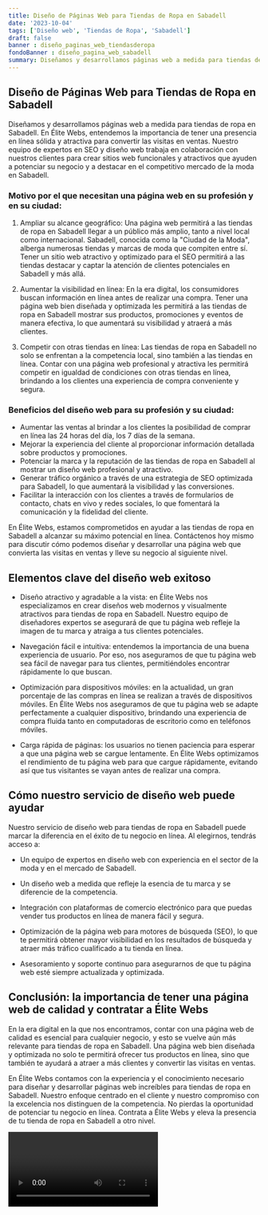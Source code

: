 ```yaml
---
title: Diseño de Páginas Web para Tiendas de Ropa en Sabadell
date: '2023-10-04'
tags: ['Diseño web', 'Tiendas de Ropa', 'Sabadell']
draft: false
banner : diseño_paginas_web_tiendasderopa
fondoBanner : diseño_pagina_web_sabadell
summary: Diseñamos y desarrollamos páginas web a medida para tiendas de ropa en Sabadell. En Élite Webs, entendemos la importancia de tener una presencia en línea sólida y atractiva para convertir las visitas en ventas. Nuestro equipo de expertos en SEO y diseño web trabaja en colaboración con nuestros clientes para crear sitios web funcionales y atractivos que ayuden a potenciar su negocio y a destacar en el competitivo mercado de la moda en Sabadell.
---
```


## Diseño de Páginas Web para Tiendas de Ropa en Sabadell

Diseñamos y desarrollamos páginas web a medida para tiendas de ropa en Sabadell. En Élite Webs, entendemos la importancia de tener una presencia en línea sólida y atractiva para convertir las visitas en ventas. Nuestro equipo de expertos en SEO y diseño web trabaja en colaboración con nuestros clientes para crear sitios web funcionales y atractivos que ayuden a potenciar su negocio y a destacar en el competitivo mercado de la moda en Sabadell.

### Motivo por el que necesitan una página web en su profesión y en su ciudad:

1. Ampliar su alcance geográfico: Una página web permitirá a las tiendas de ropa en Sabadell llegar a un público más amplio, tanto a nivel local como internacional. Sabadell, conocida como la "Ciudad de la Moda", alberga numerosas tiendas y marcas de moda que compiten entre sí. Tener un sitio web atractivo y optimizado para el SEO permitirá a las tiendas destacar y captar la atención de clientes potenciales en Sabadell y más allá.

2. Aumentar la visibilidad en línea: En la era digital, los consumidores buscan información en línea antes de realizar una compra. Tener una página web bien diseñada y optimizada les permitirá a las tiendas de ropa en Sabadell mostrar sus productos, promociones y eventos de manera efectiva, lo que aumentará su visibilidad y atraerá a más clientes.

3. Competir con otras tiendas en línea: Las tiendas de ropa en Sabadell no solo se enfrentan a la competencia local, sino también a las tiendas en línea. Contar con una página web profesional y atractiva les permitirá competir en igualdad de condiciones con otras tiendas en línea, brindando a los clientes una experiencia de compra conveniente y segura.

### Beneficios del diseño web para su profesión y su ciudad:

- Aumentar las ventas al brindar a los clientes la posibilidad de comprar en línea las 24 horas del día, los 7 días de la semana.
- Mejorar la experiencia del cliente al proporcionar información detallada sobre productos y promociones.
- Potenciar la marca y la reputación de las tiendas de ropa en Sabadell al mostrar un diseño web profesional y atractivo.
- Generar tráfico orgánico a través de una estrategia de SEO optimizada para Sabadell, lo que aumentará la visibilidad y las conversiones.
- Facilitar la interacción con los clientes a través de formularios de contacto, chats en vivo y redes sociales, lo que fomentará la comunicación y la fidelidad del cliente.

En Élite Webs, estamos comprometidos en ayudar a las tiendas de ropa en Sabadell a alcanzar su máximo potencial en línea. Contáctenos hoy mismo para discutir cómo podemos diseñar y desarrollar una página web que convierta las visitas en ventas y lleve su negocio al siguiente nivel.

<GifSeo />

<Cta />

## Elementos clave del diseño web exitoso

- Diseño atractivo y agradable a la vista: en Élite Webs nos especializamos en crear diseños web modernos y visualmente atractivos para tiendas de ropa en Sabadell. Nuestro equipo de diseñadores expertos se asegurará de que tu página web refleje la imagen de tu marca y atraiga a tus clientes potenciales.

- Navegación fácil e intuitiva: entendemos la importancia de una buena experiencia de usuario. Por eso, nos aseguramos de que tu página web sea fácil de navegar para tus clientes, permitiéndoles encontrar rápidamente lo que buscan.

- Optimización para dispositivos móviles: en la actualidad, un gran porcentaje de las compras en línea se realizan a través de dispositivos móviles. En Élite Webs nos aseguramos de que tu página web se adapte perfectamente a cualquier dispositivo, brindando una experiencia de compra fluida tanto en computadoras de escritorio como en teléfonos móviles.

- Carga rápida de páginas: los usuarios no tienen paciencia para esperar a que una página web se cargue lentamente. En Élite Webs optimizamos el rendimiento de tu página web para que cargue rápidamente, evitando así que tus visitantes se vayan antes de realizar una compra.

## Cómo nuestro servicio de diseño web puede ayudar

Nuestro servicio de diseño web para tiendas de ropa en Sabadell puede marcar la diferencia en el éxito de tu negocio en línea. Al elegirnos, tendrás acceso a:

- Un equipo de expertos en diseño web con experiencia en el sector de la moda y en el mercado de Sabadell.

- Un diseño web a medida que refleje la esencia de tu marca y se diferencie de la competencia.

- Integración con plataformas de comercio electrónico para que puedas vender tus productos en línea de manera fácil y segura.

- Optimización de la página web para motores de búsqueda (SEO), lo que te permitirá obtener mayor visibilidad en los resultados de búsqueda y atraer más tráfico cualificado a tu tienda en línea.

- Asesoramiento y soporte continuo para asegurarnos de que tu página web esté siempre actualizada y optimizada.

## Conclusión: la importancia de tener una página web de calidad y contratar a Élite Webs

En la era digital en la que nos encontramos, contar con una página web de calidad es esencial para cualquier negocio, y esto se vuelve aún más relevante para tiendas de ropa en Sabadell. Una página web bien diseñada y optimizada no solo te permitirá ofrecer tus productos en línea, sino que también te ayudará a atraer a más clientes y convertir las visitas en ventas.

En Élite Webs contamos con la experiencia y el conocimiento necesario para diseñar y desarrollar páginas web increíbles para tiendas de ropa en Sabadell. Nuestro enfoque centrado en el cliente y nuestro compromiso con la excelencia nos distinguen de la competencia. No pierdas la oportunidad de potenciar tu negocio en línea. Contrata a Élite Webs y eleva la presencia de tu tienda de ropa en Sabadell a otro nivel.

<Video />

<CtaBot job='Tiendas de Ropa' city='Sabadell'/>

<Gmaps query='Sabadell+españa+maps' />